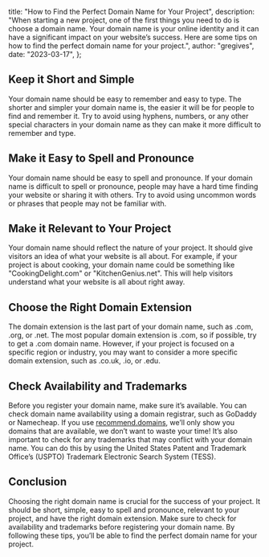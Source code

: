   title: "How to Find the Perfect Domain Name for Your Project",
  description:
    "When starting a new project, one of the first things you need to do is choose a domain name. Your domain name is your online identity and it can have a significant impact on your website’s success. Here are some tips on how to find the perfect domain name for your project.",
  author: "gregives",
  date: "2023-03-17",
};

<Metadata metadata={metadata} />

## Keep it Short and Simple

Your domain name should be easy to remember and easy to type. The shorter and simpler your domain name is, the easier it will be for people to find and remember it. Try to avoid using hyphens, numbers, or any other special characters in your domain name as they can make it more difficult to remember and type.

## Make it Easy to Spell and Pronounce

Your domain name should be easy to spell and pronounce. If your domain name is difficult to spell or pronounce, people may have a hard time finding your website or sharing it with others. Try to avoid using uncommon words or phrases that people may not be familiar with.

<CallToAction />

## Make it Relevant to Your Project

Your domain name should reflect the nature of your project. It should give visitors an idea of what your website is all about. For example, if your project is about cooking, your domain name could be something like "CookingDelight.com" or "KitchenGenius.net". This will help visitors understand what your website is all about right away.

## Choose the Right Domain Extension

The domain extension is the last part of your domain name, such as .com, .org, or .net. The most popular domain extension is .com, so if possible, try to get a .com domain name. However, if your project is focused on a specific region or industry, you may want to consider a more specific domain extension, such as .co.uk, .io, or .edu.

## Check Availability and Trademarks

Before you register your domain name, make sure it’s available. You can check domain name availability using a domain registrar, such as GoDaddy or Namecheap. If you use [recommend.domains](/), we’ll only show you domains that are available, we don’t want to waste your time! It’s also important to check for any trademarks that may conflict with your domain name. You can do this by using the United States Patent and Trademark Office’s (USPTO) Trademark Electronic Search System (TESS).

## Conclusion

Choosing the right domain name is crucial for the success of your project. It should be short, simple, easy to spell and pronounce, relevant to your project, and have the right domain extension. Make sure to check for availability and trademarks before registering your domain name. By following these tips, you’ll be able to find the perfect domain name for your project.
